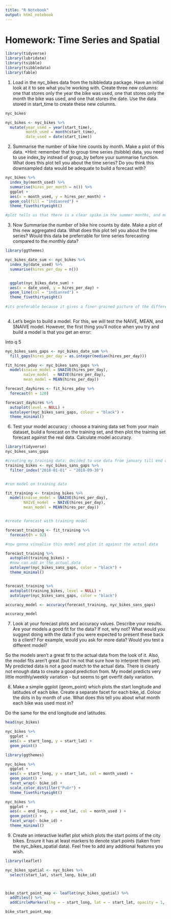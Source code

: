 ```yaml
---
title: "R Notebook"
output: html_notebook
---
```


# Homework: Time Series and Spatial 



```r
library(tidyverse)
library(lubridate)
library(tsibble)
library(tsibbledata)
library(fable)
```


1. Load in the nyc_bikes data from the tsibbledata package. Have an initial look at it to see what you’re working with. Create three new columns: one that stores only the year the bike was used, one that stores only the month the bike was used, and one that stores the date. Use the data stored in start_time to create these new columns.
```r
nyc_bikes 

nyc_bikes <- nyc_bikes %>% 
  mutate(year_used = year(start_time), 
         month_used = month(start_time), 
         date_used = date(start_time))
```



2. Summarise the number of bike hire counts by month. Make a plot of this data. *Hint: remember that to group time series (tsibble) data, you need to use index_by instead of group_by before your summarise function. What does this plot tell you about the time series? Do you think this downsampled data would be adequate to build a forecast with?

```r
nyc_bikes %>% 
  index_by(month_used) %>% 
  summarise(hires_per_month = n()) %>%
  ggplot + 
  aes(x = month_used, y = hires_per_month) + 
  geom_col(fill = "indianred") + 
  theme_fivethirtyeight()

#plot tells us that there is a clear spike in the summer months, and much less demand for bike hire in the winter 
```

3. Now Summarise the number of bike hire counts by date. Make a plot of this new aggregated data. What does this plot tell you about the time series? Would this data be preferrable for time series forecasting compared to the monthly data?

```r
library(ggthemes)

nyc_bikes_date_sum <- nyc_bikes %>% 
  index_by(date_used) %>% 
  summarise(hires_per_day = n()) 


  ggplot(nyc_bikes_date_sum) + 
  aes(x = date_used, y = hires_per_day) + 
  geom_line(col = "indianred") + 
  theme_fivethirtyeight()
  
#its preferable because it gives a finer grained picture of the differences in bike hires
  

```


4. Let’s begin to build a model. For this, we will test the NAIVE, MEAN, and SNAIVE model. However, the first thing you’ll notice when you try and build a model is that you get an error: 

Into q 5


```r
nyc_bikes_sans_gaps <- nyc_bikes_date_sum %>% 
  fill_gaps(hires_per_day = as.integer(median(hires_per_day)))

fit_hires_pday <- nyc_bikes_sans_gaps %>% 
  model(snaive_model = SNAIVE(hires_per_day), 
        naive_model  = NAIVE(hires_per_day), 
        mean_model = MEAN(hires_per_day))

forecast_dayhires <- fit_hires_pday %>% 
  forecast(h = 120)

forecast_dayhires %>% 
  autoplot(level = NULL) + 
  autolayer(nyc_bikes_sans_gaps, colour = "black") + 
  theme_minimal()
```

6. Test your model accuracy : choose a training data set from your main dataset, build a forecast on the training set, and then plot the training set forecast against the real data. Calculate model accuracy.

```r
library(tidyverse)
nyc_bikes_sans_gaps

#creating my training data: decided to use data from january till end of sep: then test it on the october - december data 
training_bikes <- nyc_bikes_sans_gaps %>% 
  filter_index("2018-01-01" ~ "2018-09-30")


#run model on training data 

fit_training <- training_bikes %>%
  model(snaive_model = SNAIVE(hires_per_day), 
        NAIVE_model  = NAIVE(hires_per_day), 
        mean_model = MEAN(hires_per_day))


#create forecast with training model 

forecast_training <- fit_training %>%
  forecast(h = 92)

#now gonna visualise this model and plot it against the actual data 

forecast_training %>% 
  autoplot(training_bikes) + 
  #now can add in the actual data 
  autolayer(nyc_bikes_sans_gaps, color = "black") +  
  theme_minimal()


forecast_training %>% 
  autoplot(training_bikes, level = NULL) + 
  autolayer(nyc_bikes_sans_gaps, color = "black")
```




```r
accuracy_model <- accuracy(forecast_training, nyc_bikes_sans_gaps)

accuracy_model
```

7. Look at your forecast plots and accuracy values. Describe your results. Are your models a good fit for the data? If not, why not? What would you suggest doing with the data if you were expected to present these back to a client? For example, would you ask for more data? Would you test a different model?



So the models aren't a great fit to the actual data from the look of it. Also, the model fits aren't great (but i'm not that sure how to interpret them yet). My predicted data is not a good match to the actual data. There is clearly not enough data to create a good prediction from. My model predicts very little monthly/weekly variation - but seems to get overfit daily variation. 








8. Make a simple ggplot (geom_point) which plots the start longitude and latitudes of each bike. Create a separate facet for each bike_id. Colour the dots in by month of use. What does this tell you about what month each bike was used most in?

Do the same for the end longitude and latitudes.



```r
head(nyc_bikes)
```

```r
nyc_bikes %>% 
  ggplot + 
  aes(x = start_long, y = start_lat) + 
  geom_point() 
```




```r

library(ggthemes)

nyc_bikes %>% 
  ggplot + 
  aes(x = start_long, y = start_lat, col = month_used) + 
  geom_point() + 
  facet_wrap(~ bike_id) + 
  scale_color_distiller("PuOr") + 
  theme_fivethirtyeight()

```

```r
nyc_bikes %>% 
  ggplot + 
  aes(x = end_long, y = end_lat, col = month_used ) + 
  geom_point() + 
  facet_wrap(~ bike_id) + 
  theme_minimal()
```

9. Create an interactive leaflet plot which plots the start points of the city bikes. Ensure it has at least markers to denote start points (taken from the nyc_bikes_spatial data). Feel free to add any additional features you wish.

```r

library(leaflet)

nyc_bikes_spatial <- nyc_bikes %>% 
  select(start_lat, start_long, bike_id)



bike_start_point_map <- leaflet(nyc_bikes_spatial) %>%
  addTiles() %>%
  addCircleMarkers(lng = ~ start_long, lat = ~ start_lat, opacity = 1, fillOpacity = 0.01)

bike_start_point_map


```









